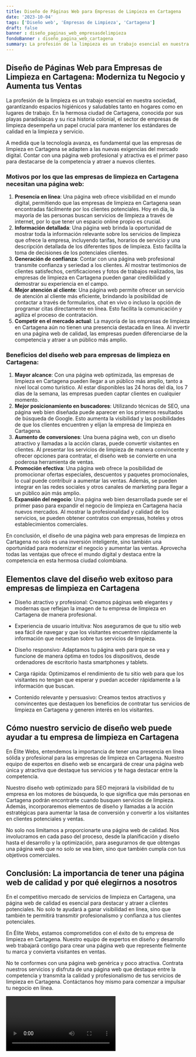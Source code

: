 ```yaml
---
title: Diseño de Páginas Web para Empresas de Limpieza en Cartagena
date: '2023-10-04'
tags: ['Diseño web', 'Empresas de Limpieza', 'Cartagena']
draft: false
banner : diseño_paginas_web_empresasdelimpieza
fondoBanner : diseño_pagina_web_cartagena
summary: La profesión de la limpieza es un trabajo esencial en nuestra sociedad, garantizando espacios higiénicos y saludables tanto en hogares como en lugares de trabajo. En la hermosa ciudad de Cartagena, conocida por sus playas paradisíacas y su rica historia colonial, el sector de empresas de limpieza desempeña un papel crucial para mantener los estándares de calidad en la limpieza y servicio.
---
```


## Diseño de Páginas Web para Empresas de Limpieza en Cartagena: Moderniza tu Negocio y Aumenta tus Ventas

La profesión de la limpieza es un trabajo esencial en nuestra sociedad, garantizando espacios higiénicos y saludables tanto en hogares como en lugares de trabajo. En la hermosa ciudad de Cartagena, conocida por sus playas paradisíacas y su rica historia colonial, el sector de empresas de limpieza desempeña un papel crucial para mantener los estándares de calidad en la limpieza y servicio.

A medida que la tecnología avanza, es fundamental que las empresas de limpieza en Cartagena se adapten a las nuevas exigencias del mercado digital. Contar con una página web profesional y atractiva es el primer paso para destacarse de la competencia y atraer a nuevos clientes. 

### Motivos por los que las empresas de limpieza en Cartagena necesitan una página web:

1. **Presencia en línea**: Una página web ofrece visibilidad en el mundo digital, permitiendo que las empresas de limpieza en Cartagena sean encontradas fácilmente por los clientes potenciales. Hoy en día, la mayoría de las personas buscan servicios de limpieza a través de internet, por lo que tener un espacio online propio es crucial.
2. **Información detallada**: Una página web brinda la oportunidad de mostrar toda la información relevante sobre los servicios de limpieza que ofrece la empresa, incluyendo tarifas, horarios de servicio y una descripción detallada de los diferentes tipos de limpieza. Esto facilita la toma de decisiones de los potenciales clientes.
3. **Generación de confianza**: Contar con una página web profesional transmite confianza y seriedad a los clientes. Al mostrar testimonios de clientes satisfechos, certificaciones y fotos de trabajos realizados, las empresas de limpieza en Cartagena pueden ganar credibilidad y demostrar su experiencia en el campo.
4. **Mejor atención al cliente**: Una página web permite ofrecer un servicio de atención al cliente más eficiente, brindando la posibilidad de contactar a través de formularios, chat en vivo o incluso la opción de programar citas directamente en línea. Esto facilita la comunicación y agiliza el proceso de contratación.
5. **Competir en el mercado actual**: La mayoría de las empresas de limpieza en Cartagena aún no tienen una presencia destacada en línea. Al invertir en una página web de calidad, las empresas pueden diferenciarse de la competencia y atraer a un público más amplio.

### Beneficios del diseño web para empresas de limpieza en Cartagena:

1. **Mayor alcance**: Con una página web optimizada, las empresas de limpieza en Cartagena pueden llegar a un público más amplio, tanto a nivel local como turístico. Al estar disponibles las 24 horas del día, los 7 días de la semana, las empresas pueden captar clientes en cualquier momento.
2. **Mejor posicionamiento en buscadores**: Utilizando técnicas de SEO, una página web bien diseñada puede aparecer en los primeros resultados de búsqueda de Google. Esto aumenta la visibilidad y las posibilidades de que los clientes encuentren y elijan la empresa de limpieza en Cartagena.
3. **Aumento de conversiones**: Una buena página web, con un diseño atractivo y llamadas a la acción claras, puede convertir visitantes en clientes. Al presentar los servicios de limpieza de manera convincente y ofrecer opciones para contratar, el diseño web se convierte en una poderosa herramienta de ventas.
4. **Promoción efectiva**: Una página web ofrece la posibilidad de promocionar ofertas especiales, descuentos y paquetes promocionales, lo cual puede contribuir a aumentar las ventas. Además, se pueden integrar en las redes sociales y otros canales de marketing para llegar a un público aún más amplio.
5. **Expansión del negocio**: Una página web bien desarrollada puede ser el primer paso para expandir el negocio de limpieza en Cartagena hacia nuevos mercados. Al mostrar la profesionalidad y calidad de los servicios, se pueden obtener contratos con empresas, hoteles y otros establecimientos comerciales.

En conclusión, el diseño de una página web para empresas de limpieza en Cartagena no solo es una inversión inteligente, sino también una oportunidad para modernizar el negocio y aumentar las ventas. Aprovecha todas las ventajas que ofrece el mundo digital y destaca entre la competencia en esta hermosa ciudad colombiana.

<GifSeo />

<Cta />

## Elementos clave del diseño web exitoso para empresas de limpieza en Cartagena

- Diseño atractivo y profesional: Creamos páginas web elegantes y modernas que reflejan la imagen de tu empresa de limpieza en Cartagena de manera profesional.

- Experiencia de usuario intuitiva: Nos aseguramos de que tu sitio web sea fácil de navegar y que los visitantes encuentren rápidamente la información que necesitan sobre tus servicios de limpieza.

- Diseño responsivo: Adaptamos tu página web para que se vea y funcione de manera óptima en todos los dispositivos, desde ordenadores de escritorio hasta smartphones y tablets. 

- Carga rápida: Optimizamos el rendimiento de tu sitio web para que los visitantes no tengan que esperar y puedan acceder rápidamente a la información que buscan.

- Contenido relevante y persuasivo: Creamos textos atractivos y convincentes que destaquen los beneficios de contratar tus servicios de limpieza en Cartagena y generen interés en los visitantes.

## Cómo nuestro servicio de diseño web puede ayudar a tu empresa de limpieza en Cartagena

En Élite Webs, entendemos la importancia de tener una presencia en línea sólida y profesional para las empresas de limpieza en Cartagena. Nuestro equipo de expertos en diseño web se encargará de crear una página web única y atractiva que destaque tus servicios y te haga destacar entre la competencia.

Nuestro diseño web optimizado para SEO mejorará la visibilidad de tu empresa en los motores de búsqueda, lo que significa que más personas en Cartagena podrán encontrarte cuando busquen servicios de limpieza. Además, incorporaremos elementos de diseño y llamadas a la acción estratégicas para aumentar la tasa de conversión y convertir a los visitantes en clientes potenciales y ventas.

No solo nos limitamos a proporcionarte una página web de calidad. Nos involucramos en cada paso del proceso, desde la planificación y diseño hasta el desarrollo y la optimización, para asegurarnos de que obtengas una página web que no solo se vea bien, sino que también cumpla con tus objetivos comerciales.

## Conclusión: La importancia de tener una página web de calidad y por qué elegirnos a nosotros

En el competitivo mercado de servicios de limpieza en Cartagena, una página web de calidad es esencial para destacar y atraer a clientes potenciales. No solo te ayudará a ganar visibilidad en línea, sino que también te permitirá transmitir profesionalismo y confianza a tus clientes potenciales.

En Élite Webs, estamos comprometidos con el éxito de tu empresa de limpieza en Cartagena. Nuestro equipo de expertos en diseño y desarrollo web trabajará contigo para crear una página web que represente fielmente tu marca y convierta visitantes en ventas.

No te conformes con una página web genérica y poco atractiva. Contrata nuestros servicios y disfruta de una página web que destaque entre la competencia y transmita la calidad y profesionalismo de tus servicios de limpieza en Cartagena. Contáctanos hoy mismo para comenzar a impulsar tu negocio en línea.

<Video />

<CtaBot job='Empresas de Limpieza' city='Cartagena'/>

<Gmaps query='Cartagena+españa+maps' />